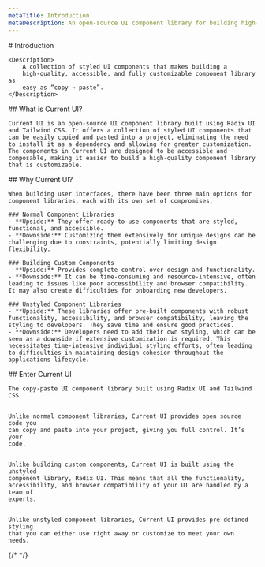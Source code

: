 ```yaml
---
metaTitle: Introduction
metaDescription: An open-source UI component library for building high-quality, accessible design systems and web apps.
---
```


<FlexGroup>
    # Introduction

    <Description>
        A collection of styled UI components that makes building a
        high-quality, accessible, and fully customizable component library as
        easy as “copy → paste”.
    </Description>

</FlexGroup>

<FlexGroup>
    ## What is Current UI?

    Current UI is an open-source UI component library built using Radix UI
    and Tailwind CSS. It offers a collection of styled UI components that
    can be easily copied and pasted into a project, eliminating the need
    to install it as a dependency and allowing for greater customization.
    The components in Current UI are designed to be accessible and
    composable, making it easier to build a high-quality component library
    that is customizable.

</FlexGroup>

<FlexGroup>
    ## Why Current UI?

    When building user interfaces, there have been three main options for
    component libraries, each with its own set of compromises.

    ### Normal Component Libraries
    - **Upside:** They offer ready-to-use components that are styled, functional, and accessible.
    - **Downside:** Customizing them extensively for unique designs can be challenging due to constraints, potentially limiting design flexibility.

    ### Building Custom Components
    - **Upside:** Provides complete control over design and functionality.
    - **Downside:** It can be time-consuming and resource-intensive, often leading to issues like poor accessibility and browser compatibility. It may also create difficulties for onboarding new developers.

    ### Unstyled Component Libraries
    - **Upside:** These libraries offer pre-built components with robust functionality, accessibility, and browser compatibility, leaving the styling to developers. They save time and ensure good practices.
    - **Downside:** Developers need to add their own styling, which can be seen as a downside if extensive customization is required. This necessitates time-intensive individual styling efforts, often leading to difficulties in maintaining design cohesion throughout the applications lifecycle.

</FlexGroup>

<FlexGroup>
    ## Enter Current UI

    The copy-paste UI component library built using Radix UI and Tailwind CSS


    Unlike normal component libraries, Current UI provides open source code you
    can copy and paste into your project, giving you full control. It’s your
    code.


    Unlike building custom components, Current UI is built using the unstyled
    component library, Radix UI. This means that all the functionality,
    accessibility, and browser compatibility of your UI are handled by a team of
    experts.


    Unlike unstyled component libraries, Current UI provides pre-defined styling
    that you can either use right away or customize to meet your own needs.

</FlexGroup>

<Community />

{/* <Intro /> */}
